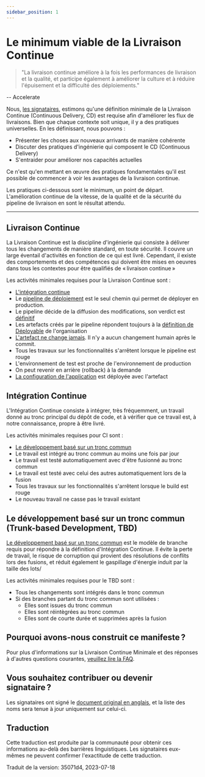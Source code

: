 ```yaml
---
sidebar_position: 1
---
```


# Le minimum viable de la Livraison Continue

> "La livraison continue améliore à la fois les performances de livraison et la qualité, et participe également à améliorer la culture et à réduire l'épuisement et la difficulté des déploiements."

-- Accelerate

Nous, [les signataires](../../minimumcd#signatories), estimons qu'une définition minimale de la Livraison Continue (Continuous Delivery, CD) est requise afin d'améliorer les flux de livraisons. Bien que chaque contexte soit unique, il y a des pratiques universelles. En les définissant, nous pouvons&nbsp;:

- Présenter les choses aux nouveaux arrivants de manière cohérente
- Discuter des pratiques d'ingénierie qui composent le CD (Continuous Delivery)
- S'entraider pour améliorer nos capacités actuelles

Ce n'est qu'en mettant en œuvre des pratiques fondamentales qu'il est possible de commencer à voir les avantages de la livraison continue.

Les pratiques ci-dessous sont le minimum, un point de départ. L'amélioration continue de la vitesse, de la qualité et de la sécurité du pipeline de livraison en sont le résultat attendu.

---

## Livraison Continue

La Livraison Continue est la discipline d'ingénierie qui consiste à délivrer tous les changements de manière standard,
en toute sécurité. Il couvre un large éventail d'activités en fonction de ce qui est livré.
Cependant, il existe des comportements et des compétences qui doivent être mises en oeuvres dans tous les contextes
pour être qualifiés de « livraison continue »

Les activités minimales requises pour la Livraison Continue sont&nbsp;:

- [L'intégration continue](#intégration-continue)
- Le [pipeline de déploiement](https://www.informit.com/articles/article.aspx?p=1621865&seqNum=2#:~:text=%EE%94%80Buy-,What%20Is%20a%20Deployment%20Pipeline%3F,-At%20an%20abstract)
  est le seul chemin qui permet de déployer en production.
- Le pipeline décide de la diffusion des modifications, son verdict est [définitif](../../faq/#why-should-the-pipeline-be-definitive-for-deploy)
- Les artefacts créés par le pipeline répondent toujours à la [définition de Déployable](https://www.youtube.com/watch?v=bHKHdp4H-8w) de l'organisation
- [L'artefact ne change jamais](../../minimumcd/immutable/). Il n'y a aucun changement humain après le commit.
- Tous les travaux sur les fonctionnalités s'arrêtent lorsque le pipeline est rouge
- L'environnement de test est proche de l'environnement de production
- On peut revenir en arrière (rollback) à la demande
- [La configuration de l'application](../../faq/#what-is-application-configuration) est déployée avec l'artefact

## Intégration Continue

L'Intégration Continue consiste à intégrer, très fréquemment, un travail donné au tronc principal du
dépôt de code, et à vérifier que ce travail est, à notre connaissance, propre à être livré.

Les activités minimales requises pour CI sont&nbsp;:

- [Le développement basé sur un tronc commun](../../minimumcd/tbd/)
- Le travail est intégré au tronc commun au moins une fois par jour
- Le travail est testé automatiquement avec d'être fusionné au tronc commun
- Le travail est testé avec celui des autres automatiquement lors de la fusion
- Tous les travaux sur les fonctionnalités s'arrêtent lorsque le build est rouge
- Le nouveau travail ne casse pas le travail existant

## Le développement basé sur un tronc commun (Trunk-based Development, TBD)

[Le développement basé sur un tronc commun](../../minimumcd/tbd/) est le modèle de branche requis pour répondre à la définition d'Intégration Continue.
Il évite la perte de travail, le risque de corruption qui provient des résolutions de conflits lors des fusions, et
réduit également le gaspillage d'énergie induit par la taille des lots/

Les activités minimales requises pour le TBD sont&nbsp;:

- Tous les changements sont intégrés dans le tronc commun
- Si des branches partant du tronc commun sont utilisées&nbsp;:
  - Elles sont issues du tronc commun
  - Elles sont réintègrées au tronc commun
  - Elles sont de courte durée et supprimées après la fusion

## Pourquoi avons-nous construit ce manifeste ?

Pour plus d'informations sur la Livraison Continue Minimale et des réponses à d'autres questions courantes, [veuillez lire la FAQ](../../faq/).

## Vous souhaitez contribuer ou devenir signataire ?

Les signataires ont signé le [document original en anglais](../../minimumcd#signatories), et la liste des noms sera tenue à jour uniquement sur celui-ci.

## Traduction

Cette traduction est produite par la communauté pour obtenir ces informations au-delà des barrières linguistiques. Les signataires eux-mêmes ne peuvent confirmer l'exactitude de cette traduction.

Traduit de la version: 35071d4, 2023-07-18

